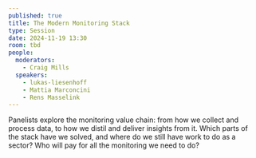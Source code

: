 ```yaml
---
published: true
title: The Modern Monitoring Stack
type: Session
date: 2024-11-19 13:30
room: tbd
people:
  moderators:
    - Craig Mills
  speakers:
    - lukas-liesenhoff
    - Mattia Marconcini
    - Rens Masselink
---
```

Panelists explore the monitoring value chain: from how we collect and process data, to how we distil and deliver insights from it. Which parts of the stack have we solved, and where do we still have work to do as a sector? Who will pay for all the monitoring we need to do?